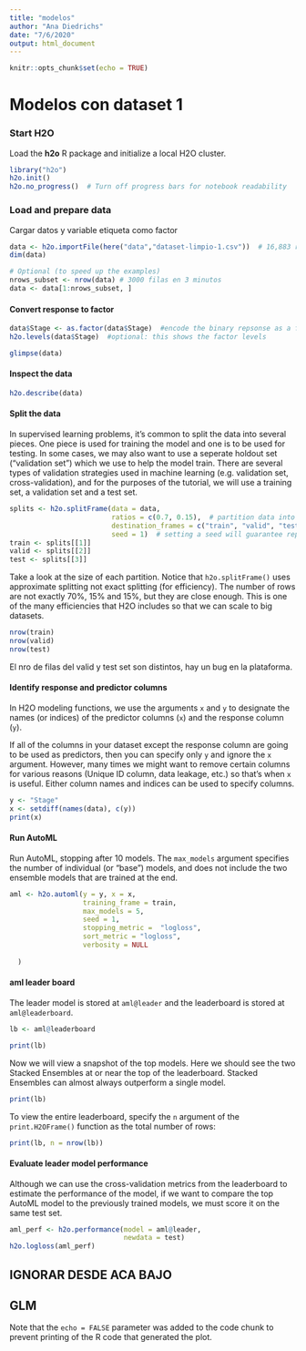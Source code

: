```yaml
---
title: "modelos"
author: "Ana Diedrichs"
date: "7/6/2020"
output: html_document
---
```


```r
knitr::opts_chunk$set(echo = TRUE)
```

# Modelos con dataset 1


### Start H2O

Load the **h2o** R package and initialize a local H2O cluster.

```r
library("h2o") 
h2o.init()
h2o.no_progress()  # Turn off progress bars for notebook readability
```


### Load and prepare data

Cargar datos y variable etiqueta como factor

```r
data <- h2o.importFile(here("data","dataset-limpio-1.csv"))  # 16,883 rows x 28 columns
dim(data)

```


```r
# Optional (to speed up the examples)
nrows_subset <- nrow(data) # 3000 filas en 3 minutos
data <- data[1:nrows_subset, ]
```

#### Convert response to factor
```r
data$Stage <- as.factor(data$Stage)  #encode the binary repsonse as a factor
h2o.levels(data$Stage)  #optional: this shows the factor levels

```

```r
glimpse(data)
```

#### Inspect the data

```r
h2o.describe(data)
```


#### Split the data

In supervised learning problems, it's common to split the data into several pieces.  One piece is used for training the model and one is to be used for testing. In some cases, we may also want to use a seperate holdout set ("validation set") which we use to help the model train.  There are several types of validation strategies used in machine learning (e.g. validation set, cross-validation), and for the purposes of the tutorial, we will use a training set, a validation set and a test set.

```r
splits <- h2o.splitFrame(data = data, 
                         ratios = c(0.7, 0.15),  # partition data into 70%, 15%, 15% chunks
                         destination_frames = c("train", "valid", "test"), # frame ID (not required)
                         seed = 1)  # setting a seed will guarantee reproducibility
train <- splits[[1]]
valid <- splits[[2]]
test <- splits[[3]]
```



Take a look at the size of each partition. Notice that `h2o.splitFrame()` uses approximate splitting not exact splitting (for efficiency).  The number of rows are not exactly 70%, 15% and 15%, but they are close enough.  This is one of the many efficiencies that H2O includes so that we can scale to big datasets.  

```r
nrow(train)
nrow(valid)
nrow(test)
```

El nro de filas del valid y test set son distintos, hay un bug en la plataforma.

#### Identify response and predictor columns

In H2O modeling functions, we use the arguments `x` and `y` to designate the names (or indices) of the predictor columns (`x`) and the response column (`y`).

If all of the columns in your dataset except the response column are going to be used as predictors, then you can specify only `y` and ignore the `x` argument.  However, many times we might want to remove certain columns for various reasons (Unique ID column, data leakage, etc.) so that's when `x` is useful.  Either column names and indices can be used to specify columns.

```r
y <- "Stage"
x <- setdiff(names(data), c(y))  
print(x)
```

#### Run AutoML 

Run AutoML, stopping after 10 models.  The `max_models` argument specifies the number of individual (or "base") models, and does not include the two ensemble models that are trained at the end.
```r
aml <- h2o.automl(y = y, x = x,
                  training_frame = train,
                  max_models = 5,
                  seed = 1,
                  stopping_metric =  "logloss",
                  sort_metric = "logloss",
                  verbosity = NULL
  
  )
```


#### aml leader board

The leader model is stored at `aml@leader` and the leaderboard is stored at `aml@leaderboard`.
```r
lb <- aml@leaderboard
```

```r
print(lb)
```


Now we will view a snapshot of the top models.  Here we should see the two Stacked Ensembles at or near the top of the leaderboard.  Stacked Ensembles can almost always outperform a single model.
```r
print(lb)
```

To view the entire leaderboard, specify the `n` argument of the `print.H2OFrame()` function as the total number of rows:
```r
print(lb, n = nrow(lb))
```



#### Evaluate leader model performance

Although we can use the cross-validation metrics from the leaderboard to estimate the performance of the model, if we want to compare the top AutoML model to the previously trained models, we must score it on the same test set.  

```r
aml_perf <- h2o.performance(model = aml@leader,
                            newdata = test)
h2o.logloss(aml_perf)
```

## IGNORAR DESDE ACA BAJO

## GLM


Note that the `echo = FALSE` parameter was added to the code chunk to prevent printing of the R code that generated the plot.
